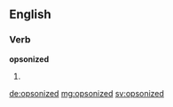 ==English==

===Verb===
'''opsonized'''

# {{en-past of|opsonize}}

[[de:opsonized]]
[[mg:opsonized]]
[[sv:opsonized]]